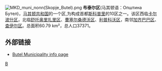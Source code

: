 [[File:MKD_muni_nonn(Skopje_Butel).png|right]]
'''布泰尔区'''(马其顿语：Општина Бутел)，[[马其顿共和国|马其顿共和国]]的一个区,为构成首都[[斯科普里|斯科普里]]的10区之一。该区西临[[卡尔波什区|卡尔波什区]]，北临[[舒托奥里扎里区|舒托奥里扎里区]]、[[曹塞尔桑德沃区|曹塞尔桑德沃区]]、[[利普科沃区|利普科沃区]]，南邻[[加齐巴巴区|加齐巴巴区]]、[[查伊尔区|查伊尔区]]。总面积60.79 km²，总人口37371。

== 外部链接 ==
* [http://www.makedonija.name/municipalities.php?page=butel Butel Municipality info page] {{Wayback|url=http://www.makedonija.name/municipalities.php?page=butel |date=20080327011909 }}

{{馬其頓行政區劃}}

[[Category:北马其顿行政区划|B]]